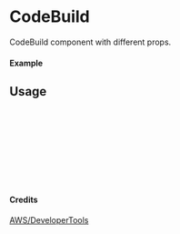 
<Meta of={CodeBuild} title="AWS/DeveloperTools/CodeBuild" />

# CodeBuild

CodeBuild component with different props.

#### Example

<Canvas of={CodeBuild.Primary} />

## Usage

```ts
import { CodeBuild } from "yadl-ui";

const Example = () => {
  return (
      <CodeBuild />
  );
};

export default Example;
```

#### Credits
[AWS/DeveloperTools](https://aws-icons.com/)

